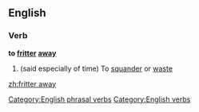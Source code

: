 ==English==

===Verb===
'''to [[fritter]] [[away]]'''

# (said especially of time) To [[squander]] or [[waste]]

[[Category:English phrasal verbs]]
[[Category:English verbs]]
[[zh:fritter away]]